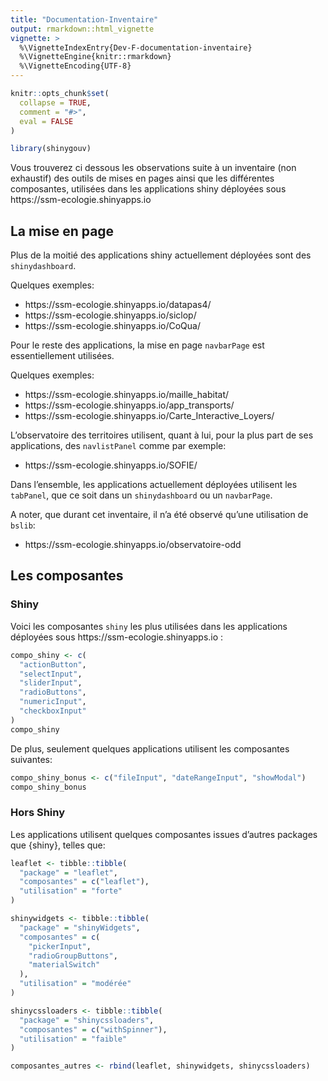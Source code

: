 ```yaml
---
title: "Documentation-Inventaire"
output: rmarkdown::html_vignette
vignette: >
  %\VignetteIndexEntry{Dev-F-documentation-inventaire}
  %\VignetteEngine{knitr::rmarkdown}
  %\VignetteEncoding{UTF-8}
---
```


```r
knitr::opts_chunk$set(
  collapse = TRUE,
  comment = "#>",
  eval = FALSE
)
```

```r
library(shinygouv)
```


Vous trouverez ci dessous les observations suite à un inventaire (non exhaustif) des outils de mises en pages ainsi que les différentes composantes, utilisées dans les applications shiny déployées sous https://ssm-ecologie.shinyapps.io


## La mise en page

Plus de la moitié des applications shiny actuellement déployées sont des `shinydashboard`.

Quelques exemples:

- https://ssm-ecologie.shinyapps.io/datapas4/ 
- https://ssm-ecologie.shinyapps.io/siclop/
- https://ssm-ecologie.shinyapps.io/CoQua/

Pour le reste des applications, la mise en page `navbarPage` est essentiellement utilisées.

Quelques exemples:

- https://ssm-ecologie.shinyapps.io/maille_habitat/
- https://ssm-ecologie.shinyapps.io/app_transports/
- https://ssm-ecologie.shinyapps.io/Carte_Interactive_Loyers/

L'observatoire des territoires utilisent, quant à lui, pour la plus part de ses applications, des `navlistPanel` comme par exemple: 

- https://ssm-ecologie.shinyapps.io/SOFIE/

Dans l'ensemble, les applications actuellement déployées utilisent les `tabPanel`, que ce soit dans un `shinydashboard` ou un `navbarPage`.

A noter, que durant cet inventaire, il n'a été observé qu'une utilisation de `bslib`:

- https://ssm-ecologie.shinyapps.io/observatoire-odd 


## Les composantes

### Shiny

Voici les composantes `shiny` les plus utilisées dans les applications déployées sous https://ssm-ecologie.shinyapps.io :


```r
compo_shiny <- c(
  "actionButton",
  "selectInput",
  "sliderInput",
  "radioButtons",
  "numericInput",
  "checkboxInput"
)
compo_shiny
```

De plus, seulement quelques applications utilisent les composantes suivantes:


```r
compo_shiny_bonus <- c("fileInput", "dateRangeInput", "showModal")
compo_shiny_bonus
```

### Hors Shiny

Les applications utilisent quelques composantes issues d'autres packages que {shiny}, telles que: 


```r
leaflet <- tibble::tibble(
  "package" = "leaflet",
  "composantes" = c("leaflet"),
  "utilisation" = "forte"
)

shinywidgets <- tibble::tibble(
  "package" = "shinyWidgets",
  "composantes" = c(
    "pickerInput",
    "radioGroupButtons",
    "materialSwitch"
  ),
  "utilisation" = "modérée"
)

shinycssloaders <- tibble::tibble(
  "package" = "shinycssloaders",
  "composantes" = c("withSpinner"),
  "utilisation" = "faible"
)

composantes_autres <- rbind(leaflet, shinywidgets, shinycssloaders)
```

